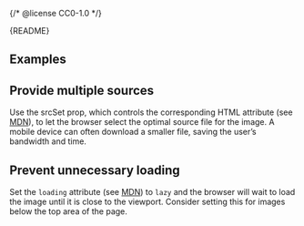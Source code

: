 {/* @license CC0-1.0 */}


<Meta of={ImageStories} />

<Markdown>{README}</Markdown>

## Examples

<Primary />

<Controls />

## Provide multiple sources

Use the srcSet prop, which controls the corresponding HTML attribute (see [MDN](https://developer.mozilla.org/en-US/docs/Web/HTML/Element/img#srcset)), to let the browser select the optimal source file for the image.
A mobile device can often download a smaller file, saving the user’s bandwidth and time.

<Canvas of={ImageStories.MultipleSources} />

## Prevent unnecessary loading

Set the `loading` attribute (see [MDN](https://developer.mozilla.org/en-US/docs/Web/HTML/Element/img#loading)) to `lazy` and the browser will wait to load the image until it is close to the viewport.
Consider setting this for images below the top area of the page.

<Canvas of={ImageStories.LazyLoading} />
